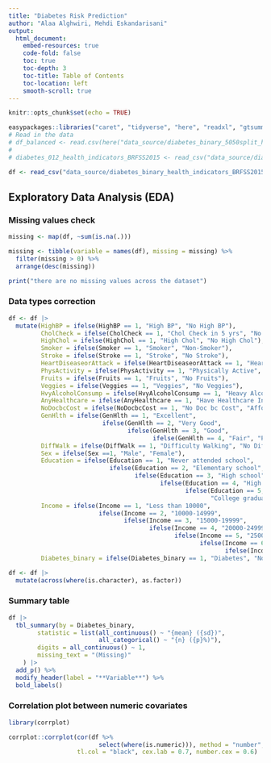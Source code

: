 ```yaml
---
title: "Diabetes Risk Prediction"
author: "Alaa Alghwiri, Mehdi Eskandarisani"
output: 
  html_document:
    embed-resources: true
    code-fold: false
    toc: true
    toc-depth: 3
    toc-title: Table of Contents
    toc-location: left
    smooth-scroll: true
---
```


```r
knitr::opts_chunk$set(echo = TRUE)
```

```r
easypackages::libraries("caret", "tidyverse", "here", "readxl", "gtsummary")
# Read in the data
# df_balanced <- read.csv(here("data_source/diabetes_binary_5050split_health_indicators_BRFSS2015.csv"))
# 
# diabetes_012_health_indicators_BRFSS2015 <- read_csv("data_source/diabetes_012_health_indicators_BRFSS2015.csv")

df <- read_csv("data_source/diabetes_binary_health_indicators_BRFSS2015.csv")
```

## Exploratory Data Analysis (EDA)

### Missing values check
```r
missing <- map(df, ~sum(is.na(.)))

missing <- tibble(variable = names(df), missing = missing) %>%
  filter(missing > 0) %>%
  arrange(desc(missing)) 

print("there are no missing values across the dataset")
```

### Data types correction
```r
df <- df |>
  mutate(HighBP = ifelse(HighBP == 1, "High BP", "No High BP"),
         CholCheck = ifelse(CholCheck == 1, "Chol Check in 5 yrs", "No Chol Check in 5 yrs"),
         HighChol = ifelse(HighChol == 1, "High Chol", "No High Chol"),
         Smoker = ifelse(Smoker == 1, "Smoker", "Non-Smoker"),
         Stroke = ifelse(Stroke == 1, "Stroke", "No Stroke"),
         HeartDiseaseorAttack = ifelse(HeartDiseaseorAttack == 1, "Heart Disease", "No Heart Disease"),
         PhysActivity = ifelse(PhysActivity == 1, "Physically Active", "Not Physically Active"),
         Fruits = ifelse(Fruits == 1, "Fruits", "No Fruits"),
         Veggies = ifelse(Veggies == 1, "Veggies", "No Veggies"),
         HvyAlcoholConsump = ifelse(HvyAlcoholConsump == 1, "Heavy Alcohol Consumption", "No Heavy Alcohol Consumption"),
         AnyHealthcare = ifelse(AnyHealthcare == 1, "Have Healthcare Insurance", "No Healthcare Insurance"),
         NoDocbcCost = ifelse(NoDocbcCost == 1, "No Doc bc Cost", "Afford Healthcare"),
         GenHlth = ifelse(GenHlth == 1, "Excellent",
                          ifelse(GenHlth == 2, "Very Good",
                                 ifelse(GenHlth == 3, "Good",
                                        ifelse(GenHlth == 4, "Fair", "Poor")))),
         DiffWalk = ifelse(DiffWalk == 1, "Difficulty Walking", "No Difficulty Walking"),
         Sex = ifelse(Sex ==1, "Male", "Female"),
         Education = ifelse(Education == 1, "Never attended school",
                            ifelse(Education == 2, "Elementary school",
                                   ifelse(Education == 3, "High school",
                                          ifelse(Education == 4, "High school graduate",
                                                 ifelse(Education == 5, "Some college or technical school",
                                                        "College graduate"))))),
         Income = ifelse(Income == 1, "Less than 10000",
                         ifelse(Income == 2, "10000-14999",
                                ifelse(Income == 3, "15000-19999",
                                       ifelse(Income == 4, "20000-24999",
                                              ifelse(Income == 5, "25000-34999",
                                                     ifelse(Income == 6, "35000-49999",
                                                            ifelse(Income == 7, "50000-74999", "75000 or more"))))))),
         Diabetes_binary = ifelse(Diabetes_binary == 1, "Diabetes", "No Diabetes"))

df <- df |> 
  mutate(across(where(is.character), as.factor))
```

### Summary table
```r
df |>
  tbl_summary(by = Diabetes_binary,
        statistic = list(all_continuous() ~ "{mean} ({sd})",
                         all_categorical() ~ "{n} ({p}%)"),
        digits = all_continuous() ~ 1,
        missing_text = "(Missing)"
    ) |>
  add_p() %>%
  modify_header(label = "**Variable**") %>%
  bold_labels()
```

### Correlation plot between numeric covariates
```r
library(corrplot)

corrplot::corrplot(cor(df %>% 
                         select(where(is.numeric))), method = "number", type = "upper", 
                   tl.col = "black", cex.lab = 0.7, number.cex = 0.6)
```



